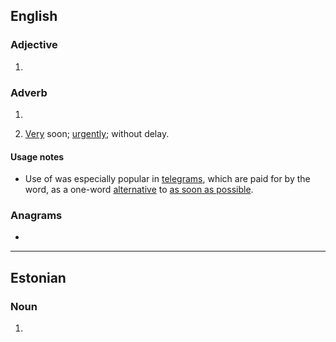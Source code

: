 ==English==

===Adjective===
{{head|en|superlative adjective}}

# {{en-superlative of|soon}}

===Adverb===
{{head|en|superlative adverb}}

# {{en-superlative of|soon}}
# {{lb|en|informal}} [[very|Very]] soon; [[urgently]]; without delay.
#: {{usex|en|Send money '''soonest'''.}}
#: {{usex|en|I don't know for sure, the '''soonest''' I can know is later this evening.}}

====Usage notes====
* {{sense|very soon}} Use of {{m|en||soonest}} was especially popular in [[telegram]]s, which are paid for by the word, as a one-word [[alternative]] to [[as soon as possible]].

===Anagrams===
* {{anagrams|en|a=enoosst|osteons|sootens}}

----

==Estonian==

===Noun===
{{head|et|noun form}}

# {{noun form of|et|soon||ela|s}}